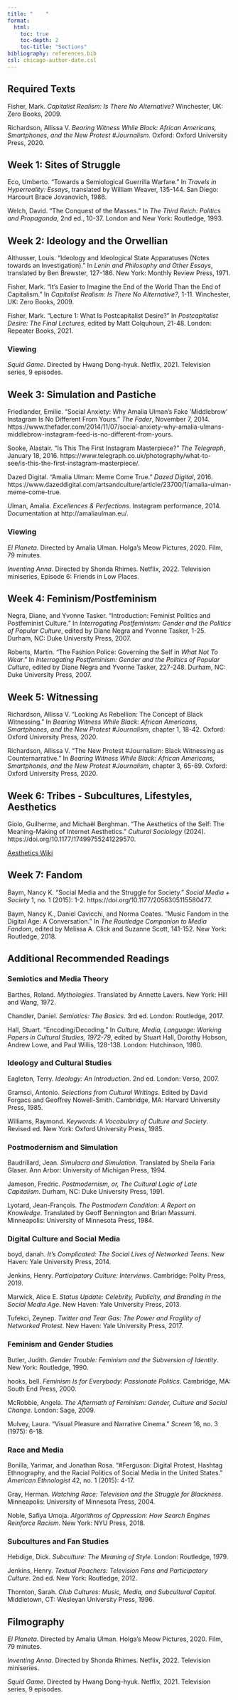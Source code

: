 ```yaml
---
title: "    "
format:
  html:
    toc: true
    toc-depth: 2
    toc-title: "Sections"
bibliography: references.bib
csl: chicago-author-date.csl
---
```


## Required Texts

Fisher, Mark. *Capitalist Realism: Is There No Alternative?* Winchester, UK: Zero Books, 2009.

Richardson, Allissa V. *Bearing Witness While Black: African Americans, Smartphones, and the New Protest #Journalism*. Oxford: Oxford University Press, 2020.

## Week 1: Sites of Struggle

Eco, Umberto. "Towards a Semiological Guerrilla Warfare." In *Travels in Hyperreality: Essays*, translated by William Weaver, 135-144. San Diego: Harcourt Brace Jovanovich, 1986.

Welch, David. "The Conquest of the Masses." In *The Third Reich: Politics and Propaganda*, 2nd ed., 10-37. London and New York: Routledge, 1993.

## Week 2: Ideology and the Orwellian

Althusser, Louis. "Ideology and Ideological State Apparatuses (Notes towards an Investigation)." In *Lenin and Philosophy and Other Essays*, translated by Ben Brewster, 127-186. New York: Monthly Review Press, 1971.

Fisher, Mark. "It's Easier to Imagine the End of the World Than the End of Capitalism." In *Capitalist Realism: Is There No Alternative?*, 1-11. Winchester, UK: Zero Books, 2009.

Fisher, Mark. "Lecture 1: What Is Postcapitalist Desire?" In *Postcapitalist Desire: The Final Lectures*, edited by Matt Colquhoun, 21-48. London: Repeater Books, 2021.

### Viewing
*Squid Game*. Directed by Hwang Dong-hyuk. Netflix, 2021. Television series, 9 episodes.

## Week 3: Simulation and Pastiche

Friedlander, Emilie. "Social Anxiety: Why Amalia Ulman's Fake 'Middlebrow' Instagram Is No Different From Yours." *The Fader*, November 7, 2014. https://www.thefader.com/2014/11/07/social-anxiety-why-amalia-ulmans-middlebrow-instagram-feed-is-no-different-from-yours.

Sooke, Alastair. "Is This The First Instagram Masterpiece?" *The Telegraph*, January 18, 2016. https://www.telegraph.co.uk/photography/what-to-see/is-this-the-first-instagram-masterpiece/.

Dazed Digital. "Amalia Ulman: Meme Come True." *Dazed Digital*, 2016. https://www.dazeddigital.com/artsandculture/article/23700/1/amalia-ulman-meme-come-true.

Ulman, Amalia. *Excellences & Perfections*. Instagram performance, 2014. Documentation at http://amaliaulman.eu/.

### Viewing
*El Planeta*. Directed by Amalia Ulman. Holga's Meow Pictures, 2020. Film, 79 minutes.

*Inventing Anna*. Directed by Shonda Rhimes. Netflix, 2022. Television miniseries, Episode 6: Friends in Low Places.

## Week 4: Feminism/Postfeminism

Negra, Diane, and Yvonne Tasker. "Introduction: Feminist Politics and Postfeminist Culture." In *Interrogating Postfeminism: Gender and the Politics of Popular Culture*, edited by Diane Negra and Yvonne Tasker, 1-25. Durham, NC: Duke University Press, 2007.

Roberts, Martin. "The Fashion Police: Governing the Self in *What Not To Wear*." In *Interrogating Postfeminism: Gender and the Politics of Popular Culture*, edited by Diane Negra and Yvonne Tasker, 227-248. Durham, NC: Duke University Press, 2007.

## Week 5: Witnessing

Richardson, Allissa V. "Looking As Rebellion: The Concept of Black Witnessing." In *Bearing Witness While Black: African Americans, Smartphones, and the New Protest #Journalism*, chapter 1, 18-42. Oxford: Oxford University Press, 2020.

Richardson, Allissa V. "The New Protest #Journalism: Black Witnessing as Counternarrative." In *Bearing Witness While Black: African Americans, Smartphones, and the New Protest #Journalism*, chapter 3, 65-89. Oxford: Oxford University Press, 2020.

## Week 6: Tribes - Subcultures, Lifestyles, Aesthetics

Giolo, Guilherme, and Michaël Berghman. "The Aesthetics of the Self: The Meaning-Making of Internet Aesthetics." *Cultural Sociology* (2024). https://doi.org/10.1177/17499755241229570.

[Aesthetics Wiki](https://aesthetics.fandom.com/wiki/Aesthetics_Wiki)

## Week 7: Fandom

Baym, Nancy K. "Social Media and the Struggle for Society." *Social Media + Society* 1, no. 1 (2015): 1-2. https://doi.org/10.1177/2056305115580477.

Baym, Nancy K., Daniel Cavicchi, and Norma Coates. "Music Fandom in the Digital Age: A Conversation." In *The Routledge Companion to Media Fandom*, edited by Melissa A. Click and Suzanne Scott, 141-152. New York: Routledge, 2018.

## Additional Recommended Readings

### Semiotics and Media Theory
Barthes, Roland. *Mythologies*. Translated by Annette Lavers. New York: Hill and Wang, 1972.

Chandler, Daniel. *Semiotics: The Basics*. 3rd ed. London: Routledge, 2017.

Hall, Stuart. "Encoding/Decoding." In *Culture, Media, Language: Working Papers in Cultural Studies, 1972-79*, edited by Stuart Hall, Dorothy Hobson, Andrew Lowe, and Paul Willis, 128-138. London: Hutchinson, 1980.

### Ideology and Cultural Studies
Eagleton, Terry. *Ideology: An Introduction*. 2nd ed. London: Verso, 2007.

Gramsci, Antonio. *Selections from Cultural Writings*. Edited by David Forgacs and Geoffrey Nowell-Smith. Cambridge, MA: Harvard University Press, 1985.

Williams, Raymond. *Keywords: A Vocabulary of Culture and Society*. Revised ed. New York: Oxford University Press, 1985.

### Postmodernism and Simulation
Baudrillard, Jean. *Simulacra and Simulation*. Translated by Sheila Faria Glaser. Ann Arbor: University of Michigan Press, 1994.

Jameson, Fredric. *Postmodernism, or, The Cultural Logic of Late Capitalism*. Durham, NC: Duke University Press, 1991.

Lyotard, Jean-François. *The Postmodern Condition: A Report on Knowledge*. Translated by Geoff Bennington and Brian Massumi. Minneapolis: University of Minnesota Press, 1984.

### Digital Culture and Social Media
boyd, danah. *It's Complicated: The Social Lives of Networked Teens*. New Haven: Yale University Press, 2014.

Jenkins, Henry. *Participatory Culture: Interviews*. Cambridge: Polity Press, 2019.

Marwick, Alice E. *Status Update: Celebrity, Publicity, and Branding in the Social Media Age*. New Haven: Yale University Press, 2013.

Tufekci, Zeynep. *Twitter and Tear Gas: The Power and Fragility of Networked Protest*. New Haven: Yale University Press, 2017.

### Feminism and Gender Studies
Butler, Judith. *Gender Trouble: Feminism and the Subversion of Identity*. New York: Routledge, 1990.

hooks, bell. *Feminism Is for Everybody: Passionate Politics*. Cambridge, MA: South End Press, 2000.

McRobbie, Angela. *The Aftermath of Feminism: Gender, Culture and Social Change*. London: Sage, 2009.

Mulvey, Laura. "Visual Pleasure and Narrative Cinema." *Screen* 16, no. 3 (1975): 6-18.

### Race and Media
Bonilla, Yarimar, and Jonathan Rosa. "#Ferguson: Digital Protest, Hashtag Ethnography, and the Racial Politics of Social Media in the United States." *American Ethnologist* 42, no. 1 (2015): 4-17.

Gray, Herman. *Watching Race: Television and the Struggle for Blackness*. Minneapolis: University of Minnesota Press, 2004.

Noble, Safiya Umoja. *Algorithms of Oppression: How Search Engines Reinforce Racism*. New York: NYU Press, 2018.

### Subcultures and Fan Studies
Hebdige, Dick. *Subculture: The Meaning of Style*. London: Routledge, 1979.

Jenkins, Henry. *Textual Poachers: Television Fans and Participatory Culture*. 2nd ed. New York: Routledge, 2012.

Thornton, Sarah. *Club Cultures: Music, Media, and Subcultural Capital*. Middletown, CT: Wesleyan University Press, 1996.

## Filmography

*El Planeta*. Directed by Amalia Ulman. Holga's Meow Pictures, 2020. Film, 79 minutes.

*Inventing Anna*. Directed by Shonda Rhimes. Netflix, 2022. Television miniseries.

*Squid Game*. Directed by Hwang Dong-hyuk. Netflix, 2021. Television series, 9 episodes.
